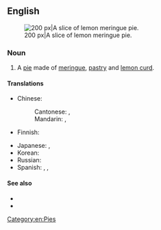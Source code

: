 ==English==
[[Image:NCI Visuals Food Pie.jpg|thumb|right|200 px|A slice of lemon meringue pie.]]

===Noun===
{{en-noun}}

# A [[pie]] made of [[meringue]], [[pastry]] and [[lemon curd]].

====Translations====
{{trans-top|classic type of pie}}
* Chinese:
*: Cantonese: {{t|yue|檸檬蛋白批|sc=Hani}}, {{t|yue|柠檬蛋白批|tr=ning4 mung1 daan6-2 baak6 pai1|sc=Hani}}
*: Mandarin: {{t|cmn|檸檬蛋白派|sc=Hani}}, {{t|cmn|柠檬蛋白派|tr=níngméng dànbái pài|sc=Hani}}
* Finnish: {{t|fi|[[sitruuna]]-[[marenki]][[piiras]]}}
{{trans-mid}}
* Japanese: {{t|ja|レモンメレンゲパイ|tr=remon merenge pai|sc=Jpan}}, {{t|ja|レモン・メレンゲ・パイ|tr=remon merenge pai|sc=Jpan}}
* Korean: {{t|ko|레몬머랭파이|tr=remon meoraeng pai|sc=Kore}}
* Russian: {{t-needed|ru}}
* Spanish: {{t|es|pastel de limón con merengue|m}}, {{t|es|pastel de limón merengado|m}}, {{t|es|lemon pie|m}} {{qualifier|Argentina|Uruguay}}
{{trans-bottom}}

====See also====
* {{pedia}}
* {{bookslite|Cookbook:Lemon Meringue Pie|A recipe}}

[[Category:en:Pies]]
